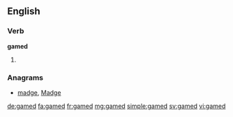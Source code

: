 ==English==

===Verb===
'''gamed'''

# {{en-past of|game}}

===Anagrams===
* [[madge#English|madge]], [[Madge#English|Madge]]

[[de:gamed]]
[[fa:gamed]]
[[fr:gamed]]
[[mg:gamed]]
[[simple:gamed]]
[[sv:gamed]]
[[vi:gamed]]